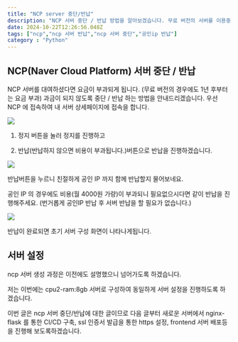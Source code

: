 ```yaml
---
title: "NCP server 중단/반납"
description: "NCP 서버 중단 / 반납 방법을 알아보겠습니다. 무료 버전의 서버를 이용중이더라도 무료 기간(1년)이 종료되거나 공인ip를 사용중이었다면 서버를 이용하지않더라도 비용이 발생할 수 있습니다. 또한 공인ip 는 별도로 반드시 반납해야 비용이 발생하지 않습니다."
date: 2024-10-22T12:26:56.048Z
tags: ["ncp","ncp 서버 반납","ncp 서버 중단","공인ip 반납"]
category : "Python"
---
```


## NCP(Naver Cloud Platform) 서버 중단 / 반납
NCP 서버를 대여하셨다면 요금이 부과되게 됩니다. (무료 버전의 경우에도 1년 후부터는 요금 부과)
과금이 되지 않도록 중단 / 반납 하는 방법을 안내드리겠습니다.
우선 NCP 에 접속하여 내 서버 상세페이지에 접속을 합니다. 

![](/images/bae1ca9a-74b5-4fc3-8ca6-b9d4938361ff-image.png)


1. 정지 버튼을 눌러 정지를 진행하고

2. 반납(반납하지 않으면 비용이 부과됩니다.)버튼으로 반납을 진행하겠습니다.



![](/images/5c6d0c64-6e08-4429-87ec-8a44fd4563a0-image.png)



반납버튼을 누르니 친절하게 공인 IP 까지 함께 반납할지 물어보네요.

공인 IP 의 경우에도 비용(월 4000원 가량)이 부과되니 필요없으시다면 같이 반납을 진행해주세요. (번거롭게 공인IP 반납 후 서버 반납을 할 필요가 없습니다.)


![](/images/ffcfc4aa-5ebe-43d6-9936-4bd437a18431-image.png)



반납이 완료되면 초기 서버 구성 화면이 나타나게됩니다.


## 서버 설정
ncp 서버 생성 과정은 이전에도 설명했으니 넘어가도록 하겠습니다.

저는 이번에는 cpu2-ram:8gb 서버로 구성하여 동일하게 서버 설정을 진행하도록 하겠습니다.

이번 글은 ncp 서버 중단/반납에 대한 글이므로 다음 글부터 새로운 서버에서 nginx-flask 를 통한 CI/CD 구축, ssl 인증서 발급을 통한 https 설정, frontend 서버 배포등을 진행해 보도록하겠습니다.



